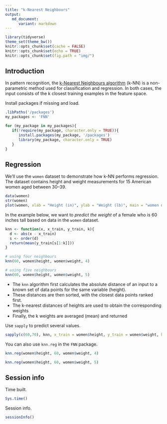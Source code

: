 ```yaml
---
title: "k-Nearest Neighbours"
output:
   md_document:
      variant: markdown
---
```


```r
library(tidyverse)
theme_set(theme_bw())
knitr::opts_chunk$set(cache = FALSE)
knitr::opts_chunk$set(echo = TRUE)
knitr::opts_chunk$set(fig.path = "img/")
```

## Introduction

In pattern recognition, the [k-Nearest Neighbours algorithm](https://en.wikipedia.org/wiki/K-nearest_neighbors_algorithm) (k-NN) is a non-parametric method used for classification and regression. In both cases, the input consists of the k closest training examples in the feature space.

Install packages if missing and load.

```r
.libPaths('/packages')
my_packages <- 'FNN'

for (my_package in my_packages){
   if(!require(my_package, character.only = TRUE)){
      install.packages(my_package, '/packages')
      library(my_package, character.only = TRUE)
   }
}
```

## Regression

We'll use the `women` dataset to demonstrate how k-NN performs regression. The dataset contains height and weight measurements for 15 American women aged between 30–39.

```r
data(women)
str(women)
plot(women, xlab = "Height (in)", ylab = "Weight (lb)", main = "women data: American women aged 30-39", pch = 16)
```

In the example below, we want to *predict the weight* of a female who is 60 inches tall based on data in the `women` dataset.

```r
knn <- function(x, x_train, y_train, k){
  d <- abs(x - x_train)
  s <- order(d)
  return(mean(y_train[s[1:k]]))
}

# using four neighbours
knn(60, women$height, women$weight, 4)

# using five neighbours
knn(60, women$height, women$weight, 5)
```

* The `knn` algorithm first calculates the absolute distance of an input to a known set of data points for the same variable (height).
* These distances are then sorted, with the closest data points ranked first.
* The k-nearest distances of heights are used to obtain the corresponding weights
* Finally, the k weights are averaged (mean) and returned

Use `sapply` to predict several values.

```r
sapply(c(60,70), knn, x_train = women$height, y_train = women$weight, k = 4)
```

You can also use `knn.reg` in the `FNN` package.

```r
knn.reg(women$height, 60, women$weight, 4)

knn.reg(women$height, 60, women$weight, 5)
```

## Session info

Time built.

```r
Sys.time()
```

Session info.

```r
sessionInfo()
```

